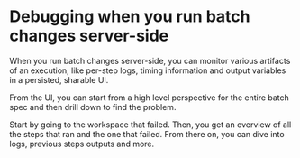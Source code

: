 # Debugging when you run batch changes server-side

When you run batch changes server-side, you can monitor various artifacts of an execution, like per-step logs, timing information and output variables in a persisted, sharable UI.

From the UI, you can start from a high level perspective for the entire batch spec and then drill down to find the problem.

Start by going to the workspace that failed. Then, you get an overview of all the steps that ran and the one that failed.
From there on, you can dive into logs, previous steps outputs and more.
